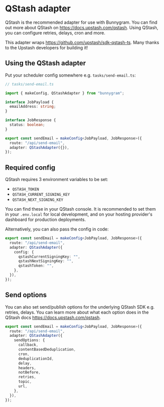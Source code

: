 # QStash adapter

QStash is the recommended adapter for use with Bunnygram. You can find out more about QStash on https://docs.upstash.com/qstash. Using QStash, you can configure retries, delays, cron and more.

This adapter wraps https://github.com/upstash/sdk-qstash-ts. Many thanks to the Upstash developers for building it!

## Using the QStash adapter

Put your scheduler config somewhere e.g. `tasks/send-email.ts`:

```ts
// tasks/send-email.ts

import { makeConfig, QStashAdapter } from "bunnygram";

interface JobPayload {
  emailAddress: string;
}

interface JobResponse {
  status: boolean;
}

export const sendEmail = makeConfig<JobPayload, JobResponse>({
  route: "/api/send-email",
  adapter: QStashAdapter({}),
});
```

## Required config

QStash requires 3 environment variables to be set:

- `QSTASH_TOKEN`
- `QSTASH_CURRENT_SIGNING_KEY`
- `QSTASH_NEXT_SIGNING_KEY`

You can find these in your QStash console. It is recommended to set them in your `.env.local` for local development, and on your hosting provider's dashboard for production deployments.

Alternatively, you can also pass the config in code:

```ts
export const sendEmail = makeConfig<JobPayload, JobResponse>({
  route: "/api/send-email",
  adapter: QStashAdapter({
    config: {
      qstashCurrentSigningKey: "",
      qstashNextSigningKey: "",
      qstashToken: "",
    },
  }),
});
```

## Send options

You can also set send/publish options for the underlying QStash SDK e.g. retries, delays. You can learn more about what each option does in the QStash docs https://docs.upstash.com/qstash.

```ts
export const sendEmail = makeConfig<JobPayload, JobResponse>({
  route: "/api/send-email",
  adapter: QStashAdapter({
    sendOptions: {
      callback,
      contentBasedDeduplication,
      cron,
      deduplicationId,
      delay,
      headers,
      notBefore,
      retries,
      topic,
      url,
    },
  }),
});
```
